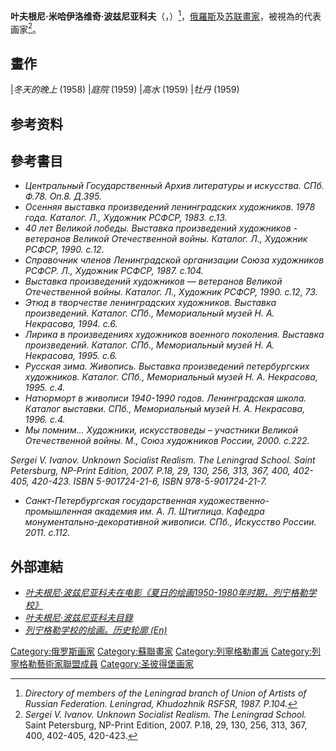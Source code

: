 {{Infobox Artist
| name          = 叶夫根尼·波兹尼亚科夫
| image         = Pozdnekov-Eugeny-Mikhailovich-24w.jpg
| imagesize     = 200px
| caption       = 
| birthname     = 
| birthdate     = {{Birth date|1923|07|09|mf=y}}
| location      = {{USSR}}[[列寧格勒|列寧格勒]]
| deathdate     = {{death date and age|1991|03|01|1923|07|09|mf=y}}
| deathplace    = {{USSR}}[[列寧格勒|列寧格勒]]
| field         = [[绘画|绘画]]
| nationality   = [[俄羅斯|俄羅斯]]
| training      = 聖彼得堡藝術和工業學院
| movement      = [[現實主義|現實主義]]，[[社会主义的现实主义|社會主義寫實主義]]
| works         = 
| patrons       = 
| awards        = 
}}

'''叶夫根尼·米哈伊洛维奇·波兹尼亚科夫'''（{{lang-ru|Евгений Михайлович Поздняков}}，{{bd|1923年|07月9日|1991年|03月1日}}）<ref>''Directory of members of the Leningrad branch of Union of Artists of Russian Federation. Leningrad, Khudozhnik RSFSR, 1987. P.104.''</ref>，[[俄羅斯|俄羅斯]]及[[苏联|苏联]][[畫家|畫家]]，被視為{{link-en|列宁格勒画派|Leningrad School of Painting}}的代表画家<ref>''Sergei V. Ivanov. Unknown Socialist Realism. The Leningrad School.'' Saint Petersburg, NP-Print Edition, 2007. P.18, 29, 130, 256, 313, 367, 400, 402-405, 420-423.</ref>。

==畫作==
<gallery widths=160 heights=180>
|''冬天的晚上'' (1958)
|''庭院'' (1959)
|''高水'' (1959)
|''牡丹'' (1959)
</gallery>

==参考资料==
{{Reflist|2}}

==參考書目==
* ''Центральный Государственный Архив литературы и искусства. СПб. Ф.78. Оп.8. Д.395.''
* ''Осенняя выставка произведений ленинградских художников. 1978 года. Каталог. Л., Художник РСФСР, 1983. с.13.''
* ''40 лет Великой победы. Выставка произведений художников - ветеранов Великой Отечественной войны. Каталог. Л., Художник РСФСР, 1990. с.12.''
* ''Справочник членов Ленинградской организации Союза художников РСФСР. Л., Художник РСФСР, 1987. с.104.''
* ''Выставка произведений художников — ветеранов Великой Отечественной войны. Каталог. Л., Художник РСФСР, 1990. с.12, 73.''
* ''Этюд в творчестве ленинградских художников. Выставка произведений. Каталог. СПб., Мемориальный музей Н. А. Некрасова, 1994. с.6.''
* ''Лирика в произведениях художников военного поколения. Выставка произведений. Каталог. СПб., Мемориальный музей Н. А. Некрасова, 1995. с.6.''
* ''Русская зима. Живопись. Выставка произведений петербургских художников. Каталог. СПб., Мемориальный музей Н. А. Некрасова, 1995. с.4.''
* ''Натюрморт в живописи 1940-1990 годов. Ленинградская школа. Каталог выставки. СПб., Мемориальный музей Н. А. Некрасова, 1996. с.4.''
* ''Мы помним... Художники, искусствоведы – участники Великой Отечественной войны. М., Союз художников России, 2000. с.222.''
''Sergei V. Ivanov. Unknown Socialist Realism. The Leningrad School. Saint Petersburg, NP-Print Edition, 2007. Р.18, 29, 130, 256, 313, 367, 400, 402-405, 420-423. ISBN 5-901724-21-6, ISBN 978-5-901724-21-7.''
* ''Санкт-Петербургская государственная художественно-промышленная академия им. А. Л. Штиглица. Кафедра монументально-декоративной живописи. СПб., Искусство России. 2011. с.112.''



==外部連結==
{{Commons|Evgeny Pozdniakov}}
* [http://www.youtube.com/watch?v=gy-gGCewLwQ ''叶夫根尼·波兹尼亚科夫在电影《夏日的绘画1950-1980年时期，列宁格勒学校》'']{{Wayback|url=http://www.youtube.com/watch?v=gy-gGCewLwQ |date=20141214215207 }}
* [http://www.leningradartist.com/search_r/p.htm#20 ''叶夫根尼·波兹尼亚科夫目錄'']{{Wayback|url=http://www.leningradartist.com/search_r/p.htm#20 |date=20141109235841 }}
* [http://www.leningradartist.com/outline.htm ''列宁格勒学校的绘画。历史轮廓 (En)'']{{Wayback|url=http://www.leningradartist.com/outline.htm |date=20150212083902 }}

{{Expand English|Evgeny Pozdniakov}}


{{列寧格勒藝術家聯盟成員}}

{{DEFAULTSORT:Поздняков, Евгений Михайлович}}
[[Category:俄罗斯画家|Category:俄罗斯画家]]
[[Category:蘇聯畫家|Category:蘇聯畫家]]
[[Category:列寧格勒畫派|Category:列寧格勒畫派]]
[[Category:列寧格勒藝術家聯盟成員|Category:列寧格勒藝術家聯盟成員]]
[[Category:圣彼得堡画家|Category:圣彼得堡画家]]